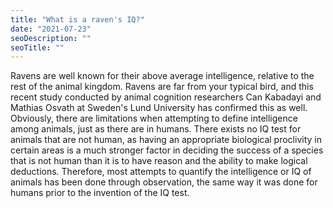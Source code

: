 ```yaml
---
title: "What is a raven's IQ?"
date: "2021-07-23"
seoDescription: ""
seoTitle: ""
---
```

Ravens are well known for their above average intelligence, relative to the rest of the animal kingdom. Ravens are far 
from your typical bird, and this recent study conducted by animal cognition researchers Can Kabadayi and Mathias Osvath
at Sweden's Lund University has confirmed this as well. Obviously, there are limitations when attempting to define 
intelligence among animals, just as there are in humans. There exists no IQ test for animals that are not human, 
as having an appropriate biological proclivity in certain areas is a much stronger factor in deciding the success 
of a species that is not human than it is to have reason and the ability to make logical deductions. Therefore, 
most attempts to quantify the intelligence or IQ of animals has been done through observation, 
the same way it was done for humans prior to the invention of the IQ test.